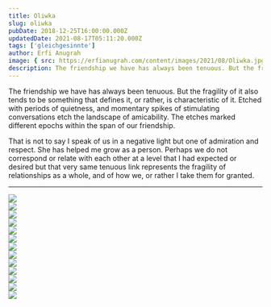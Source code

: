 ```yaml
---
title: Oliwka
slug: oliwka
pubDate: 2018-12-25T16:00:00.000Z
updatedDate: 2021-08-17T05:11:20.000Z
tags: ['gleichgesinnte']
author: Erfi Anugrah
image: { src: https://erfianugrah.com/content/images/2021/08/Oliwka.jpg, alt: oliwka }
description: The friendship we have has always been tenuous. But the fragility of it also tends to be something that defines it, or rather, is characteristic of it.
---
```


The friendship we have has always been tenuous. But the fragility of it also tends to be something that defines it, or rather, is characteristic of it. Etched with periods of quietness, and momentary spikes of stimulating conversations etch the landscape of amicability. The etches marked different epochs within the span of our friendship.

That is not to say I speak of us in a negative light but one of admiration and respect. She has helped me grow as a person. Perhaps we do not correspond or relate with each other at a level that I had expected or desired but that very same tenuous link represents the fragility of relationships as a whole, and of how we, or rather I take them for granted.

---
<div class="grid grid-cols-1 sm:grid-cols-2 md:grid-cols-3 lg:grid-cols-4 gap-4">
    <div class="col-span-1">
        <a href ="https://erfianugrah.com/content/images/2021/08/Oliwka.jpg" class="glightbox3" data-fslightbox="gallery">
            <img src="https://erfianugrah.com/content/images/2021/08/Oliwka.jpg" />
        </a>
    </div>
    <div class="col-span-1">
        <a href ="https://erfianugrah.com/content/images/2021/08/Oliwka-1.jpg" class="glightbox3" data-fslightbox="gallery">
            <img src="https://erfianugrah.com/content/images/2021/08/Oliwka-1.jpg" />
        </a>
    </div>
    <div class="col-span-1">
        <a href ="https://erfianugrah.com/content/images/2021/08/Oliwka-3.jpg" class="glightbox3" data-fslightbox="gallery">
            <img src="https://erfianugrah.com/content/images/2021/08/Oliwka-3.jpg" />
        </a>
    </div>
    <div class="col-span-1">
        <a href ="https://erfianugrah.com/content/images/2021/08/Oliwka-4.jpg" class="glightbox3" data-fslightbox="gallery">
            <img src="https://erfianugrah.com/content/images/2021/08/Oliwka-4.jpg" />
        </a>
    </div>
    <div class="col-span-1">
        <a href ="https://erfianugrah.com/content/images/2021/08/Oliwka-5.jpg" class="glightbox3" data-fslightbox="gallery">
            <img src="https://erfianugrah.com/content/images/2021/08/Oliwka-5.jpg" />
        </a>
    </div>
    <div class="col-span-1">
        <a href ="https://erfianugrah.com/content/images/2021/08/Oliwka-6.jpg" class="glightbox3" data-fslightbox="gallery">
            <img src="https://erfianugrah.com/content/images/2021/08/Oliwka-6.jpg" />
        </a>
    </div>
    <div class="col-span-1">
        <a href ="https://erfianugrah.com/content/images/2021/08/Oliwka-8-1.jpg" class="glightbox3" data-fslightbox="gallery">
            <img src="https://erfianugrah.com/content/images/2021/08/Oliwka-8-1.jpg" />
        </a>
    </div>
    <div class="col-span-1">
        <a href ="https://erfianugrah.com/content/images/2021/08/Oliwka-7-2.jpg" class="glightbox3" data-fslightbox="gallery">
            <img src="https://erfianugrah.com/content/images/2021/08/Oliwka-7-2.jpg" />
        </a>
    </div>
    <div class="col-span-1">
        <a href ="https://erfianugrah.com/content/images/2021/08/Oliwka-13-2.jpg" class="glightbox3" data-fslightbox="gallery">
            <img src="https://erfianugrah.com/content/images/2021/08/Oliwka-13-2.jpg" />
        </a>
    </div>
    <div class="col-span-1">
        <a href ="https://erfianugrah.com/content/images/2021/08/Oliwka-9.jpg" class="glightbox3" data-fslightbox="gallery">
            <img src="https://erfianugrah.com/content/images/2021/08/Oliwka-9.jpg" />
        </a>
    </div>
    <div class="col-span-1">
        <a href ="https://erfianugrah.com/content/images/2021/08/Oliwka-15.jpg" class="glightbox3" data-fslightbox="gallery">
            <img src="https://erfianugrah.com/content/images/2021/08/Oliwka-15.jpg" />
        </a>
    </div>
    <div class="col-span-1">
        <a href ="https://erfianugrah.com/content/images/2021/08/Oliwka-10.jpg" class="glightbox3" data-fslightbox="gallery">
            <img src="https://erfianugrah.com/content/images/2021/08/Oliwka-10.jpg" />
        </a>
    </div>
    <div class="col-span-1">
        <a href ="https://erfianugrah.com/content/images/2021/08/Oliwka-12.jpg" class="glightbox3" data-fslightbox="gallery">
            <img src="https://erfianugrah.com/content/images/2021/08/Oliwka-12.jpg" />
        </a>
    </div>
</div>